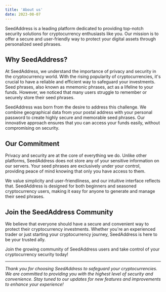 ```yaml
---
title: 'About us'
date: 2023-08-07
---
```


SeedAddress is a leading platform dedicated to providing top-notch security solutions for cryptocurrency enthusiasts like you. Our mission is to offer a secure and user-friendly way to protect your digital assets through personalized seed phrases.

## Why SeedAddress?

At SeedAddress, we understand the importance of privacy and security in the cryptocurrency world. With the rising popularity of cryptocurrencies, it's crucial to have a reliable and efficient way to safeguard your investments. Seed phrases, also known as mnemonic phrases, act as a lifeline to your funds. However, we noticed that many users struggle to remember or securely store their seed phrases.

SeedAddress was born from the desire to address this challenge. We combine geographical data from your postal address with your personal password to create highly secure and memorable seed phrases. Our innovative approach ensures that you can access your funds easily, without compromising on security.

## Our Commitment

Privacy and security are at the core of everything we do. Unlike other platforms, SeedAddress does not store any of your sensitive information on our servers. Your seed phrases are exclusively under your control, providing peace of mind knowing that only you have access to them.

We value simplicity and user-friendliness, and our intuitive interface reflects that. SeedAddress is designed for both beginners and seasoned cryptocurrency users, making it easy for anyone to generate and manage their seed phrases.

## Join the SeedAddress Community

We believe that everyone should have a secure and convenient way to protect their cryptocurrency investments. Whether you're an experienced trader or just starting your cryptocurrency journey, SeedAddress is here to be your trusted ally.

Join the growing community of SeedAddress users and take control of your cryptocurrency security today!

---

_Thank you for choosing SeedAddress to safeguard your cryptocurrencies. We are committed to providing you with the highest level of security and convenience. Stay tuned to our updates for new features and improvements to enhance your experience!_
